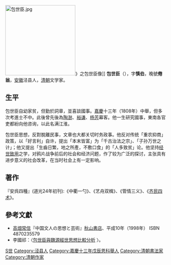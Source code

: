 [[File:包世臣.jpg|220px]]》之包世臣像]]
'''包世臣'''（{{bd|1775年||1855年|catIdx=Bao,包}}），字'''慎伯'''，晚號'''倦翁'''，[[安徽|安徽]]泾县人，[[清朝|清朝]]文学家。

==生平==
包世臣自幼家贫，但勤於詞章，並喜談國事。[[嘉慶|嘉慶]]十三年（1808年）中舉，但多次考進士不中。此後曾先後為[[陶澍|陶澍]]、[[裕谦|裕谦]]、[[杨芳|杨芳]]幕客。他一生研究國事，東南各官吏都紛向他咨询，以此名满江淮。

包世臣思想，反對脫離民事，文章也大都关切时务政事。他反对传统「重农抑商」政策，以「好言利」自许，提出「本末皆富」为「千古治法之宗」、「子孙万世之计」；他又提出「生齒日繁，地之所產，不敷口食」的「人多致贫」论。他坚持[[經世之學|经世致用]]之学，对鸦片战争前后的社会和经济问题，作了较为广泛的探讨，主张具有进步意义的社会改革，在当时社会上有一定影响。

==著作==
『安呉四種』(道光24年初刊):《中衢一勺》、《艺舟双楫》、《管情三义》、《[[s:齊民四術|齐民四术]]》。

==參考文獻==
{{refbegin}}
*[[高畑常信|高畑常信]]『中国文人の思想と芸術』[[秋山書店|秋山書店]]、平成10年（1998年） ISBN 4870235579
*李國祁：〈[http://www.his.ntnu.edu.tw/files/publish/190_1ff175a0.pdf 包世臣與魏源經世思想比較分析] {{Wayback|url=http://www.his.ntnu.edu.tw/files/publish/190_1ff175a0.pdf |date=20200909054822 }}〉。
{{refend}}

{{Authority control}}

{{DEFAULTSORT:}}
[[Category:包姓|S世]]
[[Category:泾县人|Category:泾县人]]
[[Category:嘉慶十三年戊辰恩科舉人|Category:嘉慶十三年戊辰恩科舉人]]
[[Category:清朝書法家|Category:清朝書法家]]
[[Category:清朝作家|Category:清朝作家]]